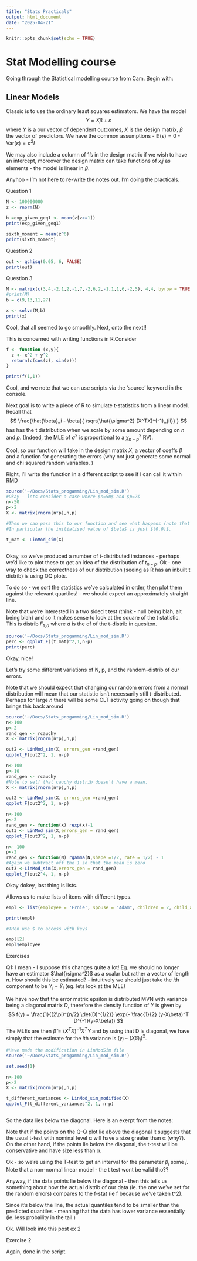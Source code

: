 ```yaml
---
title: "Stats Practicals"
output: html_document
date: "2025-04-21"
---
```


```r
knitr::opts_chunk$set(echo = TRUE)
```

# Stat Modelling course

Going through the Statistical modelling course from Cam. Begin with:

## Linear Models

Classic is to use the ordinary least squares estimators. We have the model 
$$
Y = X\beta + \varepsilon
$$
where $Y$ is a our vector of dependent outcomes, $X$ is the design matrix, $\beta$ the vector of predictors. We have the common assumptions
- $\mathbb{E}(\varepsilon) =0$
- $\text{Var}(\varepsilon) = \sigma^2I$

We may also include a column of $1$'s in the design matrix if we wish to have an intercept, moreover the design matrix can take functions of $x_ij$ as elements - the model is linear in $\beta$.


Anyhoo - I'm not here to re-write the notes out. I'm doing the practicals.

Question 1

```r
N <- 100000000
z <- rnorm(N)

b =exp_given_geq1 <- mean(z[z>=1])
print(exp_given_geq1)

sixth_moment = mean(z^6)
print(sixth_moment)


```


Question 2

```r

out <- qchisq(0.05, 6, FALSE)
print(out)

```
Question 3
```r
M <- matrix(c(3,4,-2,1,2,-1,7,-2,6,2,-1,1,1,6,-2,5), 4,4, byrow = TRUE)
#print(M)
b = c(9,13,11,27)

x <- solve(M,b)
print(x)
```


Cool, that all seemed to go smoothly. Next, onto the next!!

This is concerned with writing functions in R.Consider 

```r
f <- function (x,y){
  z <- x^2 + y^2
  return(c(cos(z), sin(z)))
}

print(f(1,1))


```

Cool, and we note that we can use scripts via the 'source' keyword in the console.

Next goal is to write a piece of R to simulate t-statistics from a linear model. Recall that 
$$
\frac{\hat{\beta}_i - \beta}{ \sqrt{\hat{\sigma^2} (X^TX)^{-1}_{ii}} }
$$
has has the t distribution when we scale by some amount depending on $n$ and $p$. (Indeed, the MLE of $\sigma^2$ is proportional to a $\chi^2_{n-p}$ RV).

Cool, so our function will take in the design matrix $X$, a vector of coeffs $\beta$ and a function for generating the errors (why not just generate some normal and chi squared random variables. )


Right, I'll write the function in a different script to see if I can call it within RMD


```r
source('~/Docs/Stats_progamming/Lin_mod_sim.R')
#Okay - lets consider a case where $n=50$ and $p=2$
n<-50
p<-2
X <- matrix(rnorm(n*p),n,p)

#Then we can pass this to our function and see what happens (note that it will use the predetermined values of beta, rand and B.
#In particular the initialised value of $beta$ is just $(0,0)$.

t_mat <- LinMod_sim(X)



```


Okay, so we've produced a number of t-distributed instances - perhaps we'd like to plot these to get an idea of the distribution of $t_{n-p}$. 
Ok - one way to check the correctness of our distribution (seeing as R has an inbuilt t distrib) is using QQ plots.

To do so - we sort the statistics we've calculated in order, then plot them against the relevant quartiles! - we should expect an approximately straight line.

Note that we're interested in a two sided t test (think - null being blah, alt being blah) and so it makes sense to look at the square of the t statistic. This is distrib $F_{1,d}$ where $d$ is the df of the t-distrib in quesiton.

```r
source('~/Docs/Stats_progamming/Lin_mod_sim.R')
perc <- qqplot_F((t_mat)^2,1,n-p)
print(perc)
```
Okay, nice!

Let's try some different variations of N, p, and the random-distrib of our errors.

Note that we should expect that changing our random errors from a normal distribution will mean that our statistic isn't necessarily still t-distributed. Perhaps for large $n$ there will be some CLT activity going on though that brings this back around

```r
source('~/Docs/Stats_progamming/Lin_mod_sim.R')
n<-100
p<-2
rand_gen <- rcauchy
X <- matrix(rnorm(n*p),n,p)

out2 <- LinMod_sim(X, errors_gen =rand_gen)
qqplot_F(out2^2, 1, n-p)

n<-100
p<-10
rand_gen <- rcauchy
#Note to self that cauchy distrib doesn't have a mean.
X <- matrix(rnorm(n*p),n,p)

out2 <- LinMod_sim(X, errors_gen =rand_gen)
qqplot_F(out2^2, 1, n-p)

n<-100
p<-2
rand_gen <- function(x) rexp(x)-1
out3 <- LinMod_sim(X,errors_gen = rand_gen)
qqplot_F(out3^2, 1, n-p)

n<- 100
p<-2
rand_gen <- function(N) rgamma(N,shape =1/2, rate = 1/2) - 1
#Again we subtract off the 1 so that the mean is zero
out3 <-LinMod_sim(X,errors_gen = rand_gen)
qqplot_F(out2^4, 1, n-p)

```

Okay dokey, last thing is lists.

Allows us to make lists of items with different types.

```r
empl <- list(employee = 'Ernie', spouse = "Adam", children = 2, child_ages = c(1,2))

print(empl)

#THen use $ to access with keys

empl[2]
empl$employee
```

Exercises

Q1: I mean - I suppose this changes quite a lot! Eg. we should no longer have an estimator $\hat{\sigma^2}$ as a scalar but rather a vector of length $n$. How should this be estimated? - intuitively we should just take the $i$th component to be $Y_i - \hat{Y}_i$ (eg. lets look at the MLE)

We have now that the error matrix epsilon is distributed MVN with variance being a diagonal matrix $D$, therefore the density function of $Y$ is given by 
$$
f(y) = \frac{1}{(2\pi)^{n/2} \det(D)^{1/2}} \exp(- \frac{1}{2} (y-X\beta)^T D^{-1}(y-X\beta))
$$
The MLEs are then $\hat\beta = (X^TX)^{-1}X^TY$ and by using that D is diagonal, we have simply that the estimate for the $i$th variance is $(y_i - (X\beta)_i)^2$.

```r
#Have made the modification in LinModSim file 
source('~/Docs/Stats_progamming/Lin_mod_sim.R')

set.seed(1)

n<-100
p<-2
X <- matrix(rnorm(n*p),n,p)

t_different_variances <- LinMod_sim_modified(X)
qqplot_F(t_different_variances^2, 1, n-p)



```


So the data lies below the diagonal. Here is an exerpt from the notes:

Note that if the points on the Q–Q plot lie above the diagonal it suggests that the usual t-test with nominal level α will have a size greater than α (why?). On the other hand, if the points lie below the diagonal, the t-test will be conservative and have size less than α.

Ok - so we're using the T-test to get an interval for the parameter $\beta_j$ some $j$. 
Note that a non-normal linear model - the t test wont be valid tho??

Anyway, if the data points lie below the diagonal - then this tells us something about how the actual distrib of our data (ie. the one we've set for the random errors) compares to the f-stat (ie f because we've taken t^2).

Since it's below the line, the actual quantiles tend to be smaller than the predicted quantiles - meaning that the data has lower variance essentially (ie. less probaility in the tail.)

Ok. Will look into this post ex 2

Exercise 2


Again, done in the script. 



